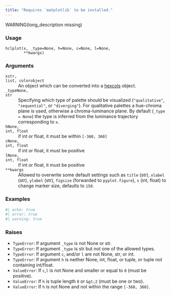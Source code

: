 ```yaml
---
title: "Requires `matplotlib` to be installed."
---
```


WARNING(long_description missing)

### Usage

<pre><code class='language-python'>hclplot(x, _type=None, h=None, c=None, l=None,<br/>        **kwargs)</code></pre>

### Arguments

<dl class="pyp-list param-list">
  <dt style = "white-space: nowrap; font-family: monospace; vertical-align: top">
   <code id="colorspace.hclplot.hclplot:x">x</code><code class="argument-class">str, list, colorobject</code>
  </dt>
 <dd>An object which can be converted into
a [hexcols](colorspace.colorlib.hexcols.qmd) object.</dd>
  <dt style = "white-space: nowrap; font-family: monospace; vertical-align: top">
   <code id="colorspace.hclplot.hclplot:_type">_type</code><code class="argument-class">None, str</code>
  </dt>
 <dd>Specifying which type of palette should be
visualized (`"qualitative"`, `"sequential"`, or `"diverging"`). For
qualitative palettes a hue-chroma plane is used, otherwise a
chroma-luminance plane. By default (`_type = None`) the type is
inferred from the luminance trajectory corresponding to `x`.</dd>
  <dt style = "white-space: nowrap; font-family: monospace; vertical-align: top">
   <code id="colorspace.hclplot.hclplot:h">h</code><code class="argument-class">None, int, float</code>
  </dt>
 <dd>if int or float, it must be within `[-360, 360]`</dd>
  <dt style = "white-space: nowrap; font-family: monospace; vertical-align: top">
   <code id="colorspace.hclplot.hclplot:c">c</code><code class="argument-class">None, int, float</code>
  </dt>
 <dd>if int or float, it must be positive</dd>
  <dt style = "white-space: nowrap; font-family: monospace; vertical-align: top">
   <code id="colorspace.hclplot.hclplot:l">l</code><code class="argument-class">None, int, float</code>
  </dt>
 <dd>if int or float, it must be positive</dd>
  <dt style = "white-space: nowrap; font-family: monospace; vertical-align: top">
   <code id="colorspace.hclplot.hclplot:**kwargs">**kwargs</code>
  </dt>
 <dd>Allowed to overwrite some default settings such as
`title` (str), `xlabel` (str), `ylabel` (str), `figsize`
(forwarded to `pyplot.figure`), `s` (int, float) to change
marker size, defaults to `150`.</dd>
</dl>

### Examples

```python
#| echo: true
#| error: true
#| warning: true

```




### Raises

<ul class="python-raises">
<li><code class="text-warning">TypeError</code>: If argument `_type` is not None or str.
<li><code class="text-warning">TypeError</code>: If argument `_type` is str but not one of the allowed types.
<li><code class="text-warning">TypeError</code>: If argument `c`, and/or `l` are not None, str, or int.
<li><code class="text-warning">TypeError</code>: If argument `h` is neither None, int, float, or tuple, or tuple
not containing int/float.
<li><code class="text-warning">ValueError</code>: If `c`,`l` is not None and smaller or equal to `0` (must be positive).
<li><code class="text-warning">ValueError</code>: If `h` is tuple length `0` or `&gt;2` (must be one or two).
<li><code class="text-warning">ValueError</code>: If `h` is not None and not within the range `[-360, 360]`.
</ul>

